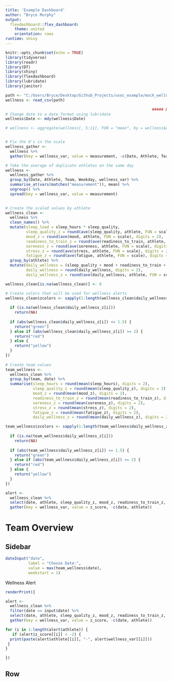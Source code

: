 ```yaml
---
title: 'Example Dashboard'
author: "Bryce Murphy"
output: 
  flexdashboard::flex_dashboard:
    theme: united
    orientation: rows
runtime: shiny
---
```




```r
knitr::opts_chunk$set(echo = TRUE)
library(tidyverse)
library(readr)
library(DT)
library(shiny)
library(flexdashboard)
library(lubridate)
library(janitor)
```



```r


path <- "C:/Users/Bryce/Desktop/Github_Projects/usoc_example/mock_wellness.csv"
wellness <- read_csv(path)

                                                                ##### DATA CLEANING #####
# Change date to a date format using lubridate
wellness$Date <- mdy(wellness$Date)

# wellness <- aggregate(wellness[, 5:11], FUN = "mean", by = wellness$Athlete, wellness$Date)


# Fix the 0's in the scale
wellness_gather <-
  wellness %>%
  gather(key = wellness_var, value = measurement, -c(Date, Athlete, Team, Weekday))

# Take the average of duplicate athletes on the same day
wellness <- 
  wellness_gather %>%
  group_by(Date, Athlete, Team, Weekday, wellness_var) %>%
  summarise_at(vars(matches("measurement")), mean) %>%
  ungroup() %>%
  spread(key = wellness_var, value = measurement)
  

# Create the scaled values by athlete
wellness_clean <-
  wellness %>%
  clean_names() %>%
  mutate(sleep_load = sleep_hours * sleep_quality,
         sleep_quality_z = round(ave(sleep_quality, athlete, FUN = scale), digits = 2),
         mood_z = round(ave(mood, athlete, FUN = scale), digits = 2),
         readiness_to_train_z = round(ave(readiness_to_train, athlete, FUN = scale), digits = 2),
         soreness_z = round(ave(soreness, athlete, FUN = scale), digits = 2),
         stress_z = round(ave(stress, athlete, FUN = scale), digits = 2),
         fatigue_z = round(ave(fatigue, athlete, FUN = scale), digits = 2)) %>%
  group_by(athlete) %>%
  mutate(daily_wellness = (sleep_quality + mood + readiness_to_train + soreness + stress + fatigue)/6,
         daily_wellness = round(daily_wellness, digits = 2),
         daily_wellness_z = round(ave(daily_wellness, athlete, FUN = scale), digits = 2))

wellness_clean[is.na(wellness_clean)] <- 0

# Create colors that will be used for wellness alerts
wellness_clean$zcolors <- sapply(1:length(wellness_clean$daily_wellness_z), function(i) {
  
  if (is.na(wellness_clean$daily_wellness_z[i]))
    return(NA)
  
  if (abs(wellness_clean$daily_wellness_z[i]) <= 1.5) {
    return("green")
  } else if (abs(wellness_clean$daily_wellness_z[i]) >= 2) {
    return("red")
  } else {
    return("yellow")
  }
})
    
# Create team values
team_wellness <- 
  wellness_clean %>%
  group_by(team, date) %>%
  summarise(sleep_hours = round(mean(sleep_hours), digits = 2),
            sleep_quality_z = round(mean(sleep_quality_z), digits = 2),
            mood_z = round(mean(mood_z), digits = 2),
            readiness_to_train_z = round(mean(readiness_to_train_z), digits = 2),
            soreness_z = round(mean(soreness_z), digits = 2),
            stress_z = round(mean(stress_z), digits = 2),
            fatigue_z = round(mean(fatigue_z), digits = 2),
            daily_wellness_z = round(mean(daily_wellness_z), digits = 2))

team_wellness$zcolors <- sapply(1:length(team_wellness$daily_wellness_z), function(i) {
  
  if (is.na(team_wellness$daily_wellness_z[i]))
    return(NA)
  
  if (abs(team_wellness$daily_wellness_z[i]) <= 1.5) {
    return("green")
  } else if (abs(team_wellness$daily_wellness_z[i]) >= 2) {
    return("red")
  } else {
    return("yellow")
  }
})

alert <- 
  wellness_clean %>%
  select(date, athlete, sleep_quality_z, mood_z, readiness_to_train_z, soreness_z, stress_z, fatigue_z) %>%
  gather(key = wellness_var, value = z_score, -c(date, athlete))

```

Team Overview
==================================

Sidebar{.sidebar}
----------------------------------

```r

dateInput("date",
          label = "Choose Date:",
          value = max(team_wellness$date), 
          weekstart = 1)

```

Wellness Alert
```r


renderPrint({

alert <- 
  wellness_clean %>%
  filter(date == input$date) %>%
  select(date, athlete, sleep_quality_z, mood_z, readiness_to_train_z, soreness_z, stress_z, fatigue_z) %>%
  gather(key = wellness_var, value = z_score, -c(date, athlete))

for (i in 1:length(alert$athlete)) {
   if (alert$z_score[[i]] < -2) {
  print(paste(alert$athlete[[i]], "-", alert$wellness_var[[i]]))
 } 
}

})

```

Row
----------------------------------











